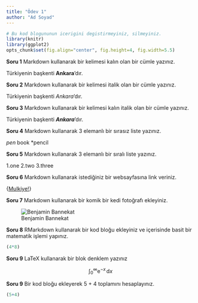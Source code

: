 ```yaml
---
title: "Ödev 1"
author: "Ad Soyad"
---
```


```r
# Bu kod blogununun icerigini degistirmeyiniz, silmeyiniz.
library(knitr)
library(ggplot2)
opts_chunk$set(fig.align="center", fig.height=4, fig.width=5.5)
```

**Soru 1** Markdown kullanarak bir kelimesi kalın olan bir cümle yazınız.

Türkiyenin başkenti __Ankara__'dır.

**Soru 2** Markdown kullanarak bir kelimesi italik olan bir cümle yazınız.

Türkiyenin başkenti _Ankara_'dır.

**Soru 3** Markdown kullanarak bir kelimesi kalın italik olan bir cümle yazınız.

Türkiyenin başkenti **_Ankara_**'dır.

**Soru 4** Markdown kullanarak 3 elemanlı bir sırasız liste yazınız.

*pen
*book
*pencil

**Soru 5** Markdown kullanarak 3 elemanlı bir sıralı liste yazınız.

1.one
2.two
3.three

**Soru 6** Markdown kullanarak istediğiniz bir websayfasına link veriniz.

{[Mulkiye!](http://www.politics.ankara.edu.tr/)}

**Soru 7** Markdown kullanarak bir komik bir kedi fotoğrafı ekleyiniz.

![Benjamin Bannekat](https://octodex.github.com/images/bannekat.png)

**Soru 8** RMarkdown kullanarak bir kod bloğu ekleyiniz ve içerisinde basit bir matematik işlemi yapınız.

```r
(4*8)
```

**Soru 9** LaTeX kullanarak bir blok denklem yazınız

$$
\int_0^\infty \mathrm{e}^{-x}\,\mathrm{d}x
$$

**Soru 9** Bir kod bloğu ekleyerek 5 + 4 toplamını hesaplayınız.

```r
(5+4)
```


